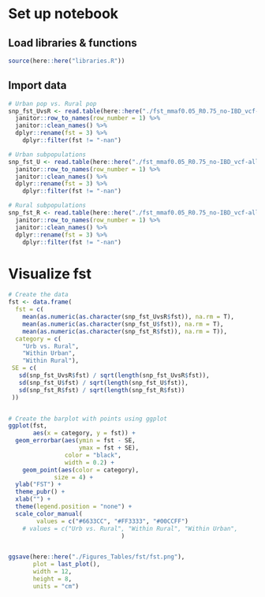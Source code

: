 # Set up notebook
## Load libraries & functions
```r
source(here::here("libraries.R"))
```

## Import data
```r

# Urban pop vs. Rural pop
snp_fst_UvsR <- read.table(here::here("./fst_mmaf0.05_R0.75_no-IBD_vcf-all/urb_vs_rur.weir.fst")) %>%
  janitor::row_to_names(row_number = 1) %>%
  janitor::clean_names() %>%
  dplyr::rename(fst = 3) %>%
    dplyr::filter(fst != "-nan") 

# Urban subpopulations
snp_fst_U <- read.table(here::here("./fst_mmaf0.05_R0.75_no-IBD_vcf-all/urb_.weir.fst")) %>%
  janitor::row_to_names(row_number = 1) %>%
  janitor::clean_names() %>%
  dplyr::rename(fst = 3) %>%
    dplyr::filter(fst != "-nan") 

# Rural subpopulations
snp_fst_R <- read.table(here::here("./fst_mmaf0.05_R0.75_no-IBD_vcf-all/rur_.weir.fst")) %>%
  janitor::row_to_names(row_number = 1) %>%
  janitor::clean_names() %>%
  dplyr::rename(fst = 3) %>%
    dplyr::filter(fst != "-nan") 
```

# Visualize fst
```r

# Create the data
fst <- data.frame(
  fst = c(
    mean(as.numeric(as.character(snp_fst_UvsR$fst)), na.rm = T),
    mean(as.numeric(as.character(snp_fst_U$fst)), na.rm = T),
    mean(as.numeric(as.character(snp_fst_R$fst)), na.rm = T)), 
  category = c(
    "Urb vs. Rural",
    "Within Urban",
    "Within Rural"),
 SE = c(
   sd(snp_fst_UvsR$fst) / sqrt(length(snp_fst_UvsR$fst)),
   sd(snp_fst_U$fst) / sqrt(length(snp_fst_U$fst)),
   sd(snp_fst_R$fst) / sqrt(length(snp_fst_R$fst))
 ))


# Create the barplot with points using ggplot
ggplot(fst, 
       aes(x = category, y = fst)) +
  geom_errorbar(aes(ymin = fst - SE,
                    ymax = fst + SE),
                color = "black",
                width = 0.2) +
    geom_point(aes(color = category),
             size = 4) +
  ylab("FST") +
  theme_pubr() +
  xlab("") +
  theme(legend.position = "none") +
  scale_color_manual(
        values = c("#6633CC", "#FF3333", "#00CCFF")
    # values = c("Urb vs. Rural", "Within Rural", "Within Urban",
                                )


ggsave(here::here("./Figures_Tables/fst/fst.png"), 
       plot = last_plot(),
       width = 12,
       height = 8,
       units = "cm")

```

# 
